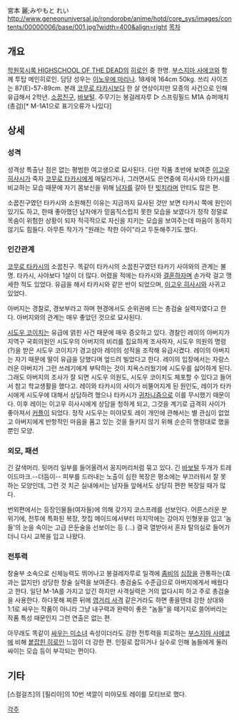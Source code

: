 宮本 麗;みやもと れい
http://www.geneonuniversal.jp/rondorobe/anime/hotd/core_sys/images/contents/00000006/base/001.jpg?width=400&align=right
[[목차]]
== 개요 ==
[[학원묵시록 HIGHSCHOOL OF THE DEAD]]의 [[히로인]] 중 한명. [[부스지마 사에코]]와 함께 투탑 메인히로인. 담당 성우는 [[이노우에 마리나]].
18세에 164cm 50kg. 쓰리 사이즈는 87(E)-57-89cm. 본래 [[코무로 타카시]]보다 한 살 연상이지만 모종의 사건으로 인해 유급해서 2학년. [[소꿉친구]], [[바보털]]. 주무기는 봉걸레자루 ▷ 스프링필드 M1A 슈퍼매치(총검)[* M-1A1으로 표기오류가 나있다]

== 상세 ==
=== 성격 ===
성격상 특출난 점은 없는 평범한 여고생으로 묘사된다. 다만 작품 초반에 보여준 [[이고우 히사시]]가 죽자 [[코무로 타카시]]에게 매달리거나, 그러면서도 은연중에 히사시와 타카시를 비교하는 모습 때문에 자기 몸보신을 위해 [[남자]]를 갈아 탄 [[빗치]]라며 안티도 많은 편. 

소꿉친구였던 타카시와 소원해진 이유는 지금까지 묘사된 것만 보면 타카시 쪽에 원인이 있기도 하고, 한때 좋아했던 남자애가 믿음직스럽지 못한 모습을 보였다가 정작 정말로 목숨이 위험한 상황이 되자 적극적으로 자신을 지키는 모습을 보여주는데 마음이 동하지 않기도 힘들다. 아무튼 작가가 "원래는 착한 아이"라고 두둔해주기도 했다.

=== 인간관계 ===
[[코무로 타카시]]의 소꿉친구. 똑같이 타카시의 소꿉친구였던 타카기 사야와의 관계는 불명. 타카시, 사야보다 1살이 더 많다. 어렸을 적에는 타카시와 [[결혼]]하자며 손가락 걸고 맹세한 적도 있었다. 유급을 해서 타카시와 같은 반이 되었으며, [[이고우 히사시]]와 사귀고 있었다.

아버지는 경찰로, 경보부라고 하며 현경에서도 순위권에 드는 총검술 실력자였다고 한다. 아버지와의 관계는 매우 좋았던 것으로 묘사된다.

[[시도우 코이치]]는 유급에 얽힌 사건 때문에 매우 증오하고 있다. 경찰인 레이의 아버지가 지역구 국회의원인 시도우의 아버지의 비리를 집요하게 조사하자, 시도우 의원의 명령(?)을 받은 시도우 코이치가 경고삼아 레이의 성적을 조작해 유급시켰다. 레이의 아버지는 자기 때문에 딸이 유급을 당했다며 엎드려 빌었다고 한다. 레이의 입장에서는 자랑스러운 아버지가 그런 쓰레기에게 부탁하는 것이 치욕스러웠기에 시도우를 싫어하게 된다. 그래도 아버지의 조사가 잘 되면 시도우 의원도, 시도우 코이치도 체포할 수 있다고 들어서 참고 학교생활을 했다고. 레이와 타카시의 사이가 비뚤어지게 된 원인도, 레이가 타카시에게 시도우에 대해서 상담하려 했으나 타카시가 [[귀차니즘]]으로 이를 무시했기 때문이다. 이후 레이는 이고우 히사시에게 상담을 청하게 되고, 그것을 계기로 급격히 사이가 좋아져서 [[커플]]이 되었다. 정작 시도우는 미야모토 레이 개인에 관해서는 별 관심이 없었고 아버지에게 반항적인 마음을 품고 있는 것을 들키지 않기 위해 순순히 명령대로 했을 뿐인 모양.

=== 외모, 패션 ===
긴 갈색머리. 뒷머리 일부를 들어올려서 꽁지머리처럼 묶고 있다. 긴 [[바보털]] 두개가 트레이드마크.--더듬이-- 피부를 드러내는 노출이 심한 복장은 평소에는 부끄러워서 잘 못 하는 모양인데, 그런 것 치곤 실내에서는 남자들 앞에서도 상당히 편한 복장일 때가 많다.

번외편에서는 등장인물들(여자들)에 의해 갖가지 코스프레를 선보인다. 어른스러운 분위기에, 전투에 특화된 복장, 찻집 메이드에서부터 마지막에는 강아지 인형옷을 입고 '놈들'의 눈을 속이는 고급 은둔술을 선보이는 등 (…) 결국 열받아서 혼자 탈의실로 들어가더니 다시 교복을 입고 나왔다.

=== 전투력 ===
창술부 소속으로 신체능력도 뛰어나고 봉걸레자루로 일격에 [[좀비]]의 [[심장]]을 관통하는(효과는 없지만) 상당한 창술 실력을 보여준다. 총검술도 수준급으로 아버지에게서 배웠다고 한다. 일단 M-1A를 가지고 있긴 하지만 사격실력은 거의 없다시피 하고 주로 총검술을 사용한다. 하다못해 찌른 뒤에 [[영거리 사격]] 같은거라도 하면 좋을텐데 강한 상대와 1:1로 싸우는 작품이 아니라 그냥 내구력과 완력이 좋은 "놈들"을 떼거지로 쓸어버리는 작품 특성 때문인지 그런 연출은 없는 편.

아무래도 똑같이 [[싸우는 미소녀]] 속성이더라도 강한 전투력을 피로하는 [[부스지마 사에코]]에 비해 [[붙잡힌 히로인]] 느낌이 더 강한 편. 인질로 잡히거나 실수로 인해 놈들에게 둘러싸이는 모습 등이 부각되는 편이다.

== 기타 ==

[스컬걸즈]의 [필리아]의 10번 색깔이 미야모토 레이를 모티브로 했다.

[[각주]]
